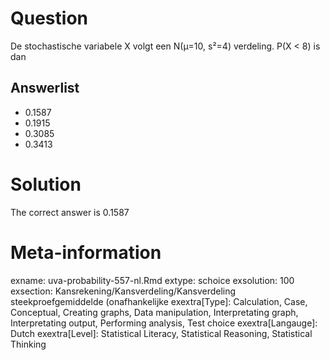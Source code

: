 Question
========

De stochastische variabele X volgt een N(µ=10, s²=4) verdeling. P(X < 8) is dan 

Answerlist
----------
* 0.1587
* 0.1915
* 0.3085
* 0.3413

Solution
========

The correct answer is  0.1587 

Meta-information
================
exname: uva-probability-557-nl.Rmd 
extype: schoice 
exsolution: 100 
exsection: Kansrekening/Kansverdeling/Kansverdeling steekproefgemiddelde (onafhankelijke
exextra[Type]: Calculation, Case, Conceptual, Creating graphs, Data manipulation, Interpretating graph, Interpretating output, Performing analysis, Test choice 
exextra[Langauge]: Dutch 
exextra[Level]: Statistical Literacy, Statistical Reasoning, Statistical Thinking 
